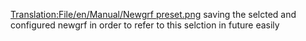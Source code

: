 [[Translation:File/en/Manual/Newgrf preset.png]]
saving the selcted and configured newgrf in order to refer to this selction in future easily